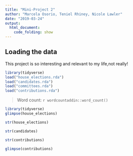 ```yaml
---
title: "Mini-Project 2"
author: "Marcela Osorio, Teniel Rhiney, Nicole Lawler"
date: "2019-03-24"
output: 
  html_document:
    code_folding: show
---
```



## Loading the data

This project is so interesting and relevant to my life,not really!

```r
library(tidyverse)
load("house_elections.rda")
load("candidates.rda")
load("committees.rda")
load("contributions.rda")
```

> Word count: `r wordcountaddin::word_count()`


```r
library(tidyverse)
glimpse(house_elections)
```


```r
str(house_elections)
```


```r
str(candidates)
```

```r
str(contributions)
```


```r
glimpse(contributions)
```





